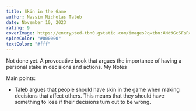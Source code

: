 ```yaml
---
title: Skin in the Game
author: Nassim Nicholas Taleb
date: November 10, 2023
rating: 9
coverImage: https://encrypted-tbn0.gstatic.com/images?q=tbn:ANd9GcSFsRc-lwGHiwRzkk6IMrS67IY_oNmGQ5Ncxw&s
spineColor: "#000000"
textColor: "#fff"
---
```

Not done yet. A provocative book that argues the importance of having a personal stake in decisions and actions.
My Notes

Main points:

- Taleb argues that people should have skin in the game when making decisions that affect others. This means that they should have something to lose if their decisions turn out to be wrong.